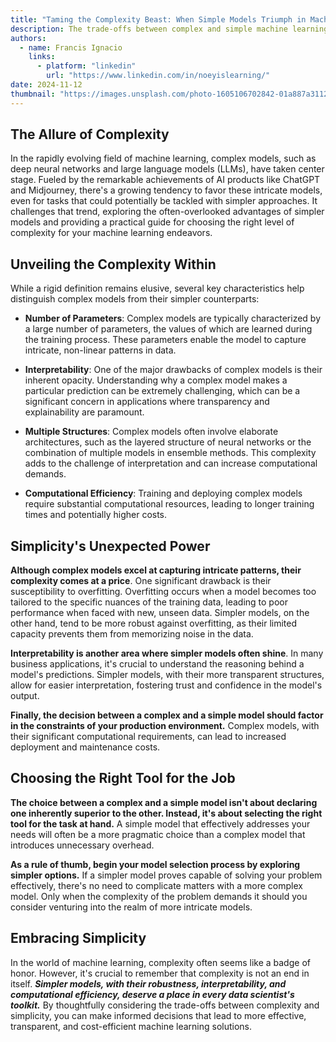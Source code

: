 ```yaml
---
title: "Taming the Complexity Beast: When Simple Models Triumph in Machine Learning"
description: The trade-offs between complex and simple machine learning models, offering insights into when simplicity might be the superior choice.
authors:
  - name: Francis Ignacio
    links:
      - platform: "linkedin"
        url: "https://www.linkedin.com/in/noeyislearning/"
date: 2024-11-12
thumbnail: "https://images.unsplash.com/photo-1605106702842-01a887a31122"
---
```


## The Allure of Complexity

In the rapidly evolving field of machine learning, complex models, such as deep neural networks and large language models (LLMs), have taken center stage. Fueled by the remarkable achievements of AI products like ChatGPT and Midjourney, there's a growing tendency to favor these intricate models, even for tasks that could potentially be tackled with simpler approaches. It challenges that trend, exploring the often-overlooked advantages of simpler models and providing a practical guide for choosing the right level of complexity for your machine learning endeavors.

## Unveiling the Complexity Within

While a rigid definition remains elusive, several key characteristics help distinguish complex models from their simpler counterparts:

- **Number of Parameters**: Complex models are typically characterized by a large number of parameters, the values of which are learned during the training process. These parameters enable the model to capture intricate, non-linear patterns in data.

- **Interpretability**: One of the major drawbacks of complex models is their inherent opacity. Understanding why a complex model makes a particular prediction can be extremely challenging, which can be a significant concern in applications where transparency and explainability are paramount.

- **Multiple Structures**: Complex models often involve elaborate architectures, such as the layered structure of neural networks or the combination of multiple models in ensemble methods. This complexity adds to the challenge of interpretation and can increase computational demands.

- **Computational Efficiency**: Training and deploying complex models require substantial computational resources, leading to longer training times and potentially higher costs.

## Simplicity's Unexpected Power

**Although complex models excel at capturing intricate patterns, their complexity comes at a price**. One significant drawback is their susceptibility to overfitting. Overfitting occurs when a model becomes too tailored to the specific nuances of the training data, leading to poor performance when faced with new, unseen data. Simpler models, on the other hand, tend to be more robust against overfitting, as their limited capacity prevents them from memorizing noise in the data.

**Interpretability is another area where simpler models often shine**. In many business applications, it's crucial to understand the reasoning behind a model's predictions. Simpler models, with their more transparent structures, allow for easier interpretation, fostering trust and confidence in the model's output.

**Finally, the decision between a complex and a simple model should factor in the constraints of your production environment.** Complex models, with their significant computational requirements, can lead to increased deployment and maintenance costs.

## Choosing the Right Tool for the Job

**The choice between a complex and a simple model isn't about declaring one inherently superior to the other. Instead, it's about selecting the right tool for the task at hand.** A simple model that effectively addresses your needs will often be a more pragmatic choice than a complex model that introduces unnecessary overhead.

**As a rule of thumb, begin your model selection process by exploring simpler options.** If a simpler model proves capable of solving your problem effectively, there's no need to complicate matters with a more complex model. Only when the complexity of the problem demands it should you consider venturing into the realm of more intricate models.

## Embracing Simplicity

In the world of machine learning, complexity often seems like a badge of honor. However, it's crucial to remember that complexity is not an end in itself. **_Simpler models, with their robustness, interpretability, and computational efficiency, deserve a place in every data scientist's toolkit._** By thoughtfully considering the trade-offs between complexity and simplicity, you can make informed decisions that lead to more effective, transparent, and cost-efficient machine learning solutions.
